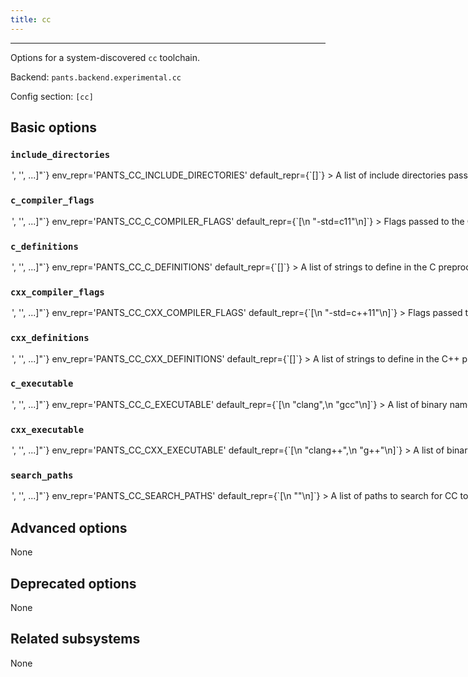 ```yaml
---
title: cc
---
```



---

Options for a system-discovered `cc` toolchain.

Backend: <span className="color--primary">`pants.backend.experimental.cc`</span>

Config section: <span className="color--primary">`[cc]`</span>

<span className={styles.options}>

## Basic options

### `include_directories`

<Option
  cli_repr={`--cc-include-directories="['<str>', '<str>', ...]"`}
  env_repr='PANTS_CC_INCLUDE_DIRECTORIES'
  default_repr={`[]`}
>

A list of include directories passed to the compiler. Will be prefixed by -I at the command line. These flags are merged with the target-level includes, with the target-level includes taking precedence.

</Option>

### `c_compiler_flags`

<Option
  cli_repr={`--cc-c-compiler-flags="['<str>', '<str>', ...]"`}
  env_repr='PANTS_CC_C_COMPILER_FLAGS'
  default_repr={`[\n  "-std=c11"\n]`}
>

Flags passed to the C compiler. These flags are merged with the target-level defines, with the target-level flags taking precedence.

</Option>

### `c_definitions`

<Option
  cli_repr={`--cc-c-definitions="['<str>', '<str>', ...]"`}
  env_repr='PANTS_CC_C_DEFINITIONS'
  default_repr={`[]`}
>

A list of strings to define in the C preprocessor. Will be prefixed by -D at the command line. These defines are merged with the target-level defines, with the target-level definitions taking precedence.

</Option>

### `cxx_compiler_flags`

<Option
  cli_repr={`--cc-cxx-compiler-flags="['<str>', '<str>', ...]"`}
  env_repr='PANTS_CC_CXX_COMPILER_FLAGS'
  default_repr={`[\n  "-std=c++11"\n]`}
>

Flags passed to the C++ compiler. These flags are merged with the target-level defines, with the target-level flags taking precedence.

</Option>

### `cxx_definitions`

<Option
  cli_repr={`--cc-cxx-definitions="['<str>', '<str>', ...]"`}
  env_repr='PANTS_CC_CXX_DEFINITIONS'
  default_repr={`[]`}
>

A list of strings to define in the C++ preprocessor. Will be prefixed by -D at the command line. These defines are merged with the target-level defines, with the target-level definitions taking precedence.

</Option>

### `c_executable`

<Option
  cli_repr={`--cc-c-executable="['<str>', '<str>', ...]"`}
  env_repr='PANTS_CC_C_EXECUTABLE'
  default_repr={`[\n  "clang",\n  "gcc"\n]`}
>

A list of binary names for the C compiler (in the `search_paths`). The list is searched in order until a compiler is found.

</Option>

### `cxx_executable`

<Option
  cli_repr={`--cc-cxx-executable="['<str>', '<str>', ...]"`}
  env_repr='PANTS_CC_CXX_EXECUTABLE'
  default_repr={`[\n  "clang++",\n  "g++"\n]`}
>

A list of binary names for the C compiler (in the `search_paths`). The list is searched in order until a compiler is found.

</Option>

### `search_paths`

<Option
  cli_repr={`--cc-search-paths="['<str>', '<str>', ...]"`}
  env_repr='PANTS_CC_SEARCH_PATHS'
  default_repr={`[\n  "<PATH>"\n]`}
>

A list of paths to search for CC toolchain binaries.

Specify absolute paths to directories, e.g. `/usr/bin`. Earlier entries will be searched first.

The following special strings are supported:

- `<PATH>`, the contents of the PATH environment variable

</Option>

## Advanced options

None

## Deprecated options

None

## Related subsystems

None

</span>
